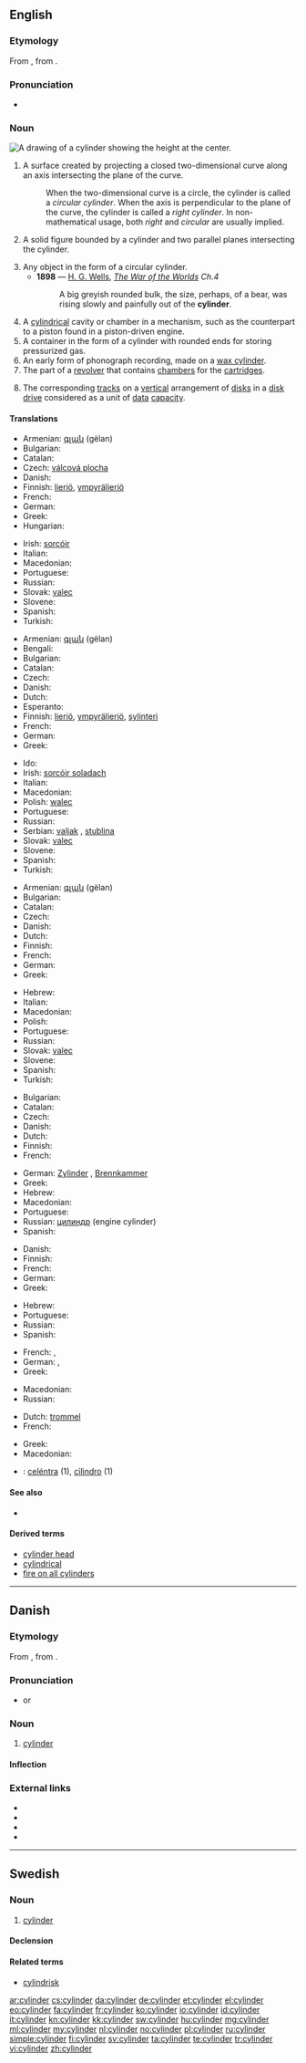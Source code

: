 ==English==

===Etymology===
From {{etyl|la|en}} {{term|cylindrus|lang=la}}, from {{etyl|grc|en}} {{term|κύλινδρος|tr=kulindros|lang=grc|sc=polytonic}}.

===Pronunciation===
* {{audio|en-us-cylinder.ogg|Audio (US)}}

===Noun===
[[Image:Cylinder geometry.svg|thumb|right|A drawing of a cylinder showing the height at the center.]]
{{en-noun}}

# {{geometry}} A surface created by projecting a closed two-dimensional curve along an axis intersecting the plane of the curve.
#: When the two-dimensional curve is a circle, the cylinder is called a ''circular cylinder''. When the axis is perpendicular to the plane of the curve, the cylinder is called a ''right cylinder''.  In non-mathematical usage, both ''right'' and ''circular'' are usually implied.
# {{geometry}} A solid figure bounded by a cylinder and two parallel planes intersecting the cylinder.
# Any object in the form of a circular cylinder.
#* '''1898''' — [[w:H. G. Wells|H. G. Wells]], ''[http://en.wikisource.org/wiki/The_War_of_the_Worlds The War of the Worlds] Ch.4''
#*: A big greyish rounded bulk, the size, perhaps, of a bear, was rising slowly and painfully out of the '''cylinder'''.
# A [[cylindrical]] cavity or chamber in a mechanism, such as the counterpart to a piston found in a piston-driven engine.
# A container in the form of a cylinder with rounded ends for storing pressurized gas.
# An early form of phonograph recording, made on a [[wax cylinder]].
# The part of a [[revolver]] that contains [[chamber]]s for the [[cartridge]]s.
# {{computing}} The corresponding [[track]]s on a [[vertical]] arrangement of [[disk]]s in a [[disk drive]] considered as a unit of [[data]] [[capacity]].

====Translations====
{{trans-top|geometry: surface}}
* Armenian: [[գլան]] (gëlan)
* Bulgarian: {{t-|bg|цилиндър|m}}
* Catalan: {{t-|ca|cilindre|m}}
* Czech: [[válcová plocha]] {{f}}
* Danish: {{t+|da|cylinder|c}}
* Finnish: [[lieriö]], [[ympyrälieriö]]
* French: {{t+|fr|cylindre|m}}
* German: {{t+|de|Zylinder|m}}
* Greek: {{t+|el|κύλινδρος|m|tr=kýlindros}}
* Hungarian: {{t+|hu|henger}}
{{trans-mid}}
* Irish: [[sorcóir]] {{m}}
* Italian: {{t+|it|cilindro|m}}
* Macedonian: {{t-|mk|цилиндар|m|tr=cílindar|sc=Cyrl}}
* Portuguese: {{t+|pt|cilindro|m}}
* Russian: {{t+|ru|цилиндр|m}}
* Slovak: [[valec]] {{m}}
* Slovene: {{t+|sl|valj|m}}
* Spanish: {{t-|es|cilindro|m}}
* Turkish: {{t+|tr|silindir}}
{{trans-bottom}}

{{trans-top|geometry: solid}}
* Armenian: [[գլան]] (gëlan)
* Bengali: {{t-|bn|বেলন}}
* Bulgarian: {{t-|bg|цилиндър|m}}
* Catalan: {{t-|ca|cilindre|m}}
* Czech: {{t+|cs|válec|m}}
* Danish: {{t+|da|cylinder|c}}
* Dutch: {{t+|nl|cilinder|m}}
* Esperanto: {{t+|eo|cilindro}}
* Finnish: [[lieriö]], [[ympyrälieriö]], [[sylinteri]]
* French: {{t+|fr|cylindre|m}}
* German: {{t+|de|Zylinder|m}}
* Greek: {{t+|el|κύλινδρος|m|tr=kýlindros}}
{{trans-mid}}
* Ido: {{t+|io|cilindro}}
* Irish: [[sorcóir soladach]] {{m}}
* Italian: {{t+|it|cilindro|m}}
* Macedonian: {{t-|mk|цилиндар|m|tr=cílindar|sc=Cyrl}}
* Polish: [[walec]] {{m}}
* Portuguese: {{t+|pt|cilindro|m}}
* Russian: {{t+|ru|цилиндр|m}}
* Serbian: [[valjak]] {{m}}, [[stublina]] {{f}}
* Slovak: [[valec]] {{m}}
* Slovene: {{t+|sl|valj|m}}
* Spanish: {{t-|es|cilindro|m}}
* Turkish: {{t+|tr|silindir}}
{{trans-bottom}}

{{trans-top|any cylindrical object}}
* Armenian: [[գլան]] (gëlan)
* Bulgarian: {{t+|bg|валяк|m}}
* Catalan: {{t-|ca|cilindre|m}}
* Czech: {{t+|cs|válec|m}}
* Danish: {{t+|da|cylinder|c}}
* Dutch: {{t+|nl|cilinder|m}}
* Finnish: {{t-|fi|sylinteri}}
* French: {{t+|fr|cylindre|m}}
* German: {{t+|de|Zylinder|m}}
* Greek: {{t+|el|κύλινδρος|m|tr=kýlindros}}
{{trans-mid}}
* Hebrew: {{t+|he|גליל|tr=ga'lil}}
* Italian: {{t+|it|cilindro|m}}
* Macedonian: {{t-|mk|валец|m|tr=válec|sc=Cyrl}}
* Polish: {{t+|pl|cylinder|m}}
* Portuguese: {{t+|pt|cilindro|m}}
* Russian: {{t+|ru|цилиндр|m}}
* Slovak: [[valec]] {{m}}
* Slovene: {{t+|sl|valj|m}}
* Spanish: {{t-|es|cilindro|m}}
* Turkish: {{t+|tr|silindir}}
{{trans-bottom}}

{{trans-top|cavity or chamber}}
* Bulgarian: {{t-|bg|цилиндър|m}}
* Catalan: {{t-|ca|cilindre|m}}
* Czech: {{t+|cs|válec|m}}
* Danish: {{t+|da|cylinder|c}}
* Dutch: {{t+|nl|cilinder|m}}
* Finnish: {{t-|fi|sylinteri}}
* French: {{t+|fr|cylindre|m}}
{{trans-mid}}
* German: [[Zylinder]] {{m}}, [[Brennkammer]] {{m}}
* Greek: {{t+|el|κύλινδρος|m|tr=kýlindros}}
* Hebrew: {{t+|he|גליל|tr=ga'lil}}
* Macedonian: {{t-|mk|цилиндар|m|tr=cílindar|sc=Cyrl}}
* Portuguese: {{t+|pt|cilindro|m}}
* Russian: [[цилиндр]] {{m}} (engine cylinder)
* Spanish: {{t-|es|cilindro|m}}
{{trans-bottom}}

{{trans-top|container}}
* Danish: {{t+|da|cylinder|c}}
* Finnish: {{t-|fi|sylinteri}}
* French: {{t+|fr|bonbonne|f}}
* German: {{t+|de|Zylinder|m}}
* Greek: {{t+|el|κύλινδρος|m|tr=kýlindros}}
{{trans-mid}}
* Hebrew: {{t+|he|גליל|tr=ga'lil}}
* Portuguese: {{t+|pt|cilindro|m}}
* Russian: {{t+|ru|баллон|m}}
* Spanish: {{t-|es|cilindro|m}}
{{trans-bottom}}

{{trans-top|recording}}
* French: {{t-|fr|cylindre phonographique|m}}, {{t+|fr|cylindre|m}}
* German: {{t+|de|Rolle|f}}, {{t+|de|Zylinder|m}}
* Greek: {{t+|el|κύλινδρος|m|tr=kýlindros}}
{{trans-mid}}
* Macedonian: {{t-|mk|цилиндар|m|tr=cílindar|sc=Cyrl}}
* Russian: {{t+|ru|цилиндр|m}}
{{trans-bottom}}

{{trans-top|part of a revolver which contains chambers for rounds}}
* Dutch: [[trommel]] {{f|m}}
* French: {{t+|fr|barillet|m}}
{{trans-mid}}
* Greek: {{t+|el|μύλος|m|tr=mýlos|sc=Grek}}
* Macedonian: {{t-|mk|буренце|n|tr=búrence|sc=Cyrl}}
{{trans-bottom}}

{{checktrans}}

* {{ttbc|nap}}: [[celéntra]] (1), [[cìlìndro]] (1)

====See also====
* {{pedialite}}

====Derived terms====
* [[cylinder head]]
* [[cylindrical]]
* [[fire on all cylinders]]

----

==Danish==

===Etymology===
From {{etyl|la|da}} {{term|cylindrus|lang=la}}, from {{etyl|grc|da}} {{term|κύλινδρος|tr=kulindros|lang=grc|sc=polytonic}}.

===Pronunciation===
* {{IPA|/sylenər/|[syˈlenˀɐ]|lang=da}} or {{IPA|/sylendər/|[syˈlenˀd̥ɐ]|lang=da}}

===Noun===
{{da-noun|en|e|pl-indef-2=cylindre}}

# [[#English|cylinder]]

====Inflection====
{{da-noun-infl|en|e|ne|pl-indef-2=cylindre|pl-def-2=cylindrene}}

===External links===
* {{pedialite|lang=da}}
* {{pedialite|Cylinder (geometri)|lang=da}}
* {{pedialite|Cylinder (fluidmekanik)|lang=da}}
* {{pedialite|Cylinder (motordel)|lang=da}}

----

==Swedish==
{{wikipedia|lang=sv}}

===Noun===
{{sv-noun|g=c}}

# {{geometry|lang=sv}} [[#English|cylinder]]

====Declension====
{{sv-noun-irreg-c|2=cylindern|3=cylindrar|4=cylindrarna}}

====Related terms====
* [[cylindrisk]]

[[ar:cylinder]]
[[cs:cylinder]]
[[da:cylinder]]
[[de:cylinder]]
[[et:cylinder]]
[[el:cylinder]]
[[eo:cylinder]]
[[fa:cylinder]]
[[fr:cylinder]]
[[ko:cylinder]]
[[io:cylinder]]
[[id:cylinder]]
[[it:cylinder]]
[[kn:cylinder]]
[[kk:cylinder]]
[[sw:cylinder]]
[[hu:cylinder]]
[[mg:cylinder]]
[[ml:cylinder]]
[[my:cylinder]]
[[nl:cylinder]]
[[no:cylinder]]
[[pl:cylinder]]
[[ru:cylinder]]
[[simple:cylinder]]
[[fi:cylinder]]
[[sv:cylinder]]
[[ta:cylinder]]
[[te:cylinder]]
[[tr:cylinder]]
[[vi:cylinder]]
[[zh:cylinder]]